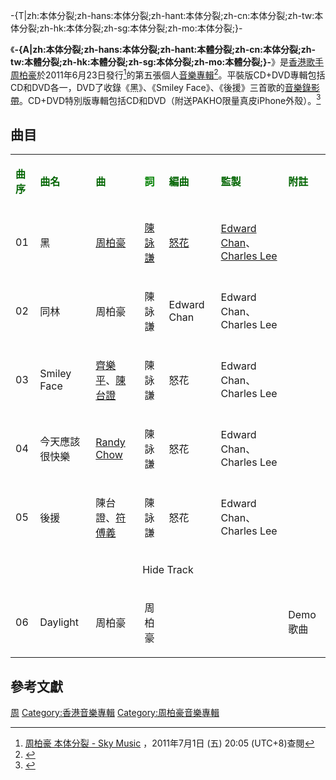 -{T|zh:本体分裂;zh-hans:本体分裂;zh-hant:本体分裂;zh-cn:本体分裂;zh-tw:本体分裂;zh-hk:本体分裂;zh-sg:本体分裂;zh-mo:本体分裂;}-
{{Infobox Album <!-- See Wikipedia:WikiProject_Albums -->
| Name        = -{本体分裂}-
| Type        = ep
| Artist      = [[周柏豪|周柏豪]]
| Cover       = 周柏豪 本体分裂.jpg
| Released    = 2011年6月23日
| Recorded    = 2011年
| Genre       = [[粵語流行音樂|粵語流行音樂]]
| Length      = 
| Label       = [[華納唱片_(香港)|華納唱片 (香港)]]
| Producer    = [[Edward_Chan|Edward Chan]]<br>[[Charles_Lee|Charles Lee]]
| Last album  = [[Remembrance|Remembrance]]<br />（2010年）
| This album  = '''本-{体}-分裂'''<br />（2011年）
| Next album  = [[Get_Well_Soon|Get Well Soon]]<br />（2012年）
}}

《'''-{A|zh:本体分裂;zh-hans:本体分裂;zh-hant:本體分裂;zh-cn:本体分裂;zh-tw:本體分裂;zh-hk:本體分裂;zh-sg:本体分裂;zh-mo:本體分裂;}-'''》是[[香港|香港]][[歌手|歌手]][[周柏豪|周柏豪]]於2011年6月23日發行<ref name="sky">[http://skymusic.com.hk/?p=21406 周柏豪 本体分裂 - Sky Music] {{Wayback|url=http://skymusic.com.hk/?p=21406 |date=20190824002752 }}，2011年7月1日 (五) 20:05 (UTC+8)查閱{{zh-hant}}</ref>的第五張個人[[音樂專輯|音樂專輯]]<ref>{{Cite web|title=冲高回落后何去何从？_新闻台_中国网络电视台|url=http://news.cntv.cn/20120227/110919.shtml|work=news.cntv.cn|accessdate=2019-02-13|archive-date=2019-08-20|archive-url=https://web.archive.org/web/20190820082404/http://news.cntv.cn/20120227/110919.shtml|dead-url=no}}</ref>。平裝版CD+DVD專輯包括CD和DVD各一，DVD了收錄《黑》、《Smiley Face》、《後援》三首歌的[[音樂錄影帶|音樂錄影帶]]。CD+DVD特別版專輯包括CD和DVD（附送PAKHO限量真皮iPhone外殼）。<ref>{{Cite web |url=https://ol.mingpao.com/ldy/showbiz/latest/20190707/1562509815121/%E3%80%90%E7%B6%B2%E6%B0%91%E9%9B%86%E6%B0%A3%E3%80%91%E5%91%A8%E6%9F%8F%E8%B1%AA5%E5%BC%B5%E8%88%8A%E5%94%B1%E7%89%87%E9%87%8D%E6%96%B0%E6%89%93%E5%85%A5%E9%8A%B7%E9%87%8F%E6%A6%9C |title=存档副本 |access-date=2021-03-21 |archive-date=2019-07-08 |archive-url=https://web.archive.org/web/20190708162248/https://ol.mingpao.com/ldy/showbiz/latest/20190707/1562509815121/%e3%80%90%e7%b6%b2%e6%b0%91%e9%9b%86%e6%b0%a3%e3%80%91%e5%91%a8%e6%9f%8f%e8%b1%aa5%e5%bc%b5%e8%88%8a%e5%94%b1%e7%89%87%e9%87%8d%e6%96%b0%e6%89%93%e5%85%a5%e9%8a%b7%e9%87%8f%e6%a6%9c |dead-url=no }}</ref>

== 曲目 ==
{| class="wikitable"
|-
| <font color=darkgreen>'''曲序'''</font> || <font color=darkgreen>'''曲名'''</font> || <font color=darkgreen>'''曲'''</font> || <font color=green>'''詞'''</font> || <font color=darkgreen>'''編曲'''</font> || <font color=darkgreen>'''監製'''</font> || <font color=darkgreen>'''附註'''</font>
|-
| 01 || 黑 || [[周柏豪|周柏豪]] || [[陳詠謙|陳詠謙]] || [[怒花|怒花]] || [[Edward_Chan|Edward Chan]]、[[Charles_Lee|Charles Lee]] ||  
|-
| 02 || 同林 || 周柏豪  || 陳詠謙 || Edward Chan || Edward Chan、Charles Lee ||
|-
| 03 || Smiley Face || [[齊樂平|齊樂平]]、[[陳台證|陳台證]] || 陳詠謙 || 怒花 || Edward Chan、Charles Lee ||
|-
| 04 || 今天應該很快樂 || [[Randy_Chow|Randy Chow]] || 陳詠謙 || 怒花 || Edward Chan、Charles Lee ||
|-
| 05 || 後援 || 陳台證、[[符傅義|符傅義]] || 陳詠謙 || 怒花 || Edward Chan、Charles Lee ||
|-
|colspan=7 align="center"|Hide Track
|-
| 06 || Daylight || 周柏豪 || 周柏豪 ||  ||  || Demo歌曲
|}

== 參考文獻 ==
<div class="references-small">
<references></references>
</div>

{{周柏豪}}

[[Category:2011年音樂專輯|周]]
[[Category:香港音樂專輯|Category:香港音樂專輯]]
[[Category:周柏豪音樂專輯|Category:周柏豪音樂專輯]]
